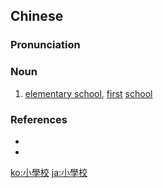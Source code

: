 {{also|小学校}}
==Chinese==
{{zh-forms|s=小学校|type=12}}

===Pronunciation===
{{zh-pron
|m=xiǎo xuéxiào
|cat=n
}}

===Noun===
{{zh-noun}}

# [[elementary school]], [[first]] [[school]]

===References===
* {{pedialite|小學校|lang=zh}}
* {{pedialite|elementary school}}

[[ko:小學校]]
[[ja:小學校]]